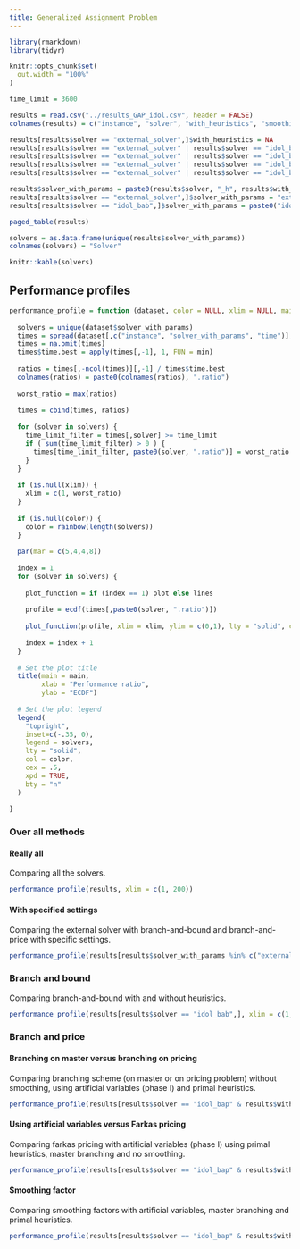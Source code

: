 ```yaml
---
title: Generalized Assignment Problem
---
```


```r
library(rmarkdown)
library(tidyr)

knitr::opts_chunk$set(
  out.width = "100%"
)

```

```r
time_limit = 3600

results = read.csv("../results_GAP_idol.csv", header = FALSE)
colnames(results) = c("instance", "solver", "with_heuristics", "smoothing_factor", "farkas_pricing", "clean_up_threshold", "branching_on_master", "status", "reason", "n_agents", "n_jobs", "objective_value", "time")

results[results$solver == "external_solver",]$with_heuristics = NA
results[results$solver == "external_solver" | results$solver == "idol_bab",]$smoothing_factor = NA
results[results$solver == "external_solver" | results$solver == "idol_bab",]$farkas_pricing = NA
results[results$solver == "external_solver" | results$solver == "idol_bab",]$clean_up_threshold = NA
results[results$solver == "external_solver" | results$solver == "idol_bab",]$branching_on_master = NA

results$solver_with_params = paste0(results$solver, "_h", results$with_heuristics, "_s", results$smoothing_factor * 100, "_f", results$farkas_pricing, "_c", results$clean_up, "_m", results$branching_on_master)
results[results$solver == "external_solver",]$solver_with_params = "external_solver"
results[results$solver == "idol_bab",]$solver_with_params = paste0("idol_bab_h", results[results$solver == "idol_bab",]$with_heuristics)
```

```r
paged_table(results)
```

```r
solvers = as.data.frame(unique(results$solver_with_params))
colnames(solvers) = "Solver"
```

```r
knitr::kable(solvers)
```

## Performance profiles

```r
performance_profile = function (dataset, color = NULL, xlim = NULL, main = "Performance profile") {
  
  solvers = unique(dataset$solver_with_params)
  times = spread(dataset[,c("instance", "solver_with_params", "time")], key = solver_with_params, value = time)
  times = na.omit(times)
  times$time.best = apply(times[,-1], 1, FUN = min)
  
  ratios = times[,-ncol(times)][,-1] / times$time.best
  colnames(ratios) = paste0(colnames(ratios), ".ratio")
  
  worst_ratio = max(ratios)
  
  times = cbind(times, ratios)
  
  for (solver in solvers) {
    time_limit_filter = times[,solver] >= time_limit
    if ( sum(time_limit_filter) > 0 ) {
      times[time_limit_filter, paste0(solver, ".ratio")] = worst_ratio
    }
  }
  
  if (is.null(xlim)) {
    xlim = c(1, worst_ratio)
  }
  
  if (is.null(color)) {
    color = rainbow(length(solvers))
  }
  
  par(mar = c(5,4,4,8))
  
  index = 1
  for (solver in solvers) {
    
    plot_function = if (index == 1) plot else lines
    
    profile = ecdf(times[,paste0(solver, ".ratio")])
    
    plot_function(profile, xlim = xlim, ylim = c(0,1), lty = "solid", cex = 0, col = color[index], main = "", xlab = "", ylab = "")
    
    index = index + 1
  }
  
  # Set the plot title
  title(main = main,
        xlab = "Performance ratio",
        ylab = "ECDF")
  
  # Set the plot legend
  legend(
    "topright",
    inset=c(-.35, 0),
    legend = solvers,
    lty = "solid",
    col = color,
    cex = .5,
    xpd = TRUE,
    bty = "n"
  )
  
}
```

### Over all methods

#### Really all

Comparing all the solvers.

```r
performance_profile(results, xlim = c(1, 200))
```
#### With specified settings

Comparing the external solver with branch-and-bound and branch-and-price with specific settings.

```r
performance_profile(results[results$solver_with_params %in% c("external_solver", "idol_bab_h1", "idol_bap_h1_s30_f0_c500_m1"),], xlim = c(1, 200), main = "External solver, BaB and BaP")
```

### Branch and bound

Comparing branch-and-bound with and without heuristics.

```r
performance_profile(results[results$solver == "idol_bab",], xlim = c(1, 3), main = "With and without heuristics")
```


### Branch and price

#### Branching on master versus branching on pricing

Comparing branching scheme (on master or on pricing problem) without smoothing, using artificial variables (phase I) and primal heuristics.

```r
performance_profile(results[results$solver == "idol_bap" & results$with_heuristics == TRUE & results$smoothing_factor == 0 & results$farkas_pricing == 0,], xlim = c(1, 3), main = "Branching on master versus subproblem")
```

#### Using artificial variables versus Farkas pricing

Comparing farkas pricing with artificial variables (phase I) using primal heuristics, master branching and no smoothing.

```r
performance_profile(results[results$solver == "idol_bap" & results$with_heuristics == TRUE & results$smoothing_factor == 0 & results$branching_on_master == TRUE,], xlim = c(1, 3), main = "Using artificial costs versus Farkas pricing")
```

#### Smoothing factor

Comparing smoothing factors with artificial variables, master branching and primal heuristics.

```r
performance_profile(results[results$solver == "idol_bap" & results$with_heuristics == TRUE & results$branching_on_master == TRUE & results$farkas_pricing == 0,], xlim = c(1, 3), main = "Smoothing factor")
```